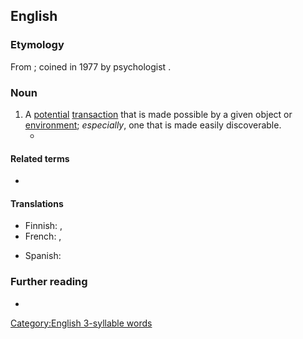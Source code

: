 ==English==

===Etymology===
From {{suffix|en|afford|ance}}; coined in 1977 by psychologist {{w|James J. Gibson|J. J. Gibson}}.

===Noun===
{{en-noun}}

# A [[potential]] [[transaction]] that is made possible by a given object or [[environment]]; ''especially'', one that is made easily discoverable.
#* {{quote-book
|lang=en
|year=1988
|author=Donald A. Norman
|authorlink=Don Norman
|chapter=The Psychopathology of Everyday Things
|title=The Design of Everyday Things 
|passage='''Affordances''' provide strong clues to the operations of things. Plates are for pushing. Knobs are for turning. Slots are for inserting things into. Balls are for throwing or bouncing. When '''affordances''' are taken advantage of, the user knows what to do by just looking: no pictures, label, or instruction is required.}}

====Related terms====
* {{l|en|affordant}}

====Translations====
{{trans-top|A potential action that is made possible by a given object or environment}}
* Finnish: {{t|fi|affordanssi}}, {{t|fi|käyttömahdollisuus}}
* French: {{t+|fr|affordance|f}}, {{t+|fr|potentialité|f}}
{{trans-mid}}
* Spanish: {{t+|es|ofrecimiento|m}}
{{trans-bottom}}

===Further reading===
* {{pedia}}

[[Category:English 3-syllable words]]